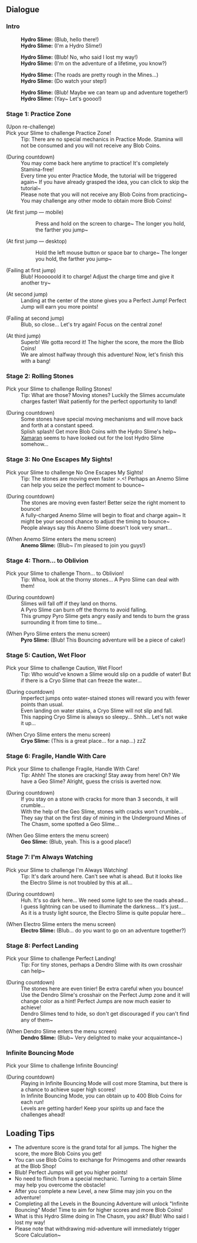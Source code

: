 {{Event Tabs}}

==Dialogue==
===Intro===
{{Dialogue Start}}
:'''Hydro Slime:''' (Blub, hello there!)
:'''Hydro Slime:''' (I'm a Hydro Slime!)

:'''Hydro Slime:''' (Blub! No, who said I lost my way!)
:'''Hydro Slime:''' (I'm on the adventure of a lifetime, you know?)

:'''Hydro Slime:''' (The roads are pretty rough in the Mines...)
:'''Hydro Slime:''' (Do watch your step!)

:'''Hydro Slime:''' (Blub! Maybe we can team up and adventure together!)
:'''Hydro Slime:''' (Yay~ Let's goooo!)
{{Dialogue End}}

===Stage 1: Practice Zone===
{{Dialogue Start}}
;(Upon re-challenge)
;Pick your Slime to challenge Practice Zone!
:Tip: There are no special mechanics in Practice Mode. Stamina will not be consumed and you will not receive any Blob Coins.

;(During countdown)
:You may come back here anytime to practice! It's completely Stamina-free!
:Every time you enter Practice Mode, the tutorial will be triggered again~ If you have already grasped the idea, you can click to skip the tutorial~
:Please note that you will not receive any Blob Coins from practicing~ You may challenge any other mode to obtain more Blob Coins!

;(At first jump &mdash; mobile)
::Press and hold on the screen to charge~ The longer you hold, the farther you jump~

;(At first jump &mdash; desktop)
::Hold the left mouse button or space bar to charge~ The longer you hold, the farther you jump~

;(Failing at first jump)
:Blub! Hoooooold it to charge! Adjust the charge time and give it another try~

;(At second jump)
:Landing at the center of the stone gives you a Perfect Jump! Perfect Jump will earn you more points!

;(Failing at second jump)
:Blub, so close... Let's try again! Focus on the central zone!

;(At third jump)
:Superb! We gotta record it! The higher the score, the more the Blob Coins!
:We are almost halfway through this adventure! Now, let's finish this with a bang!
{{Dialogue End}}

===Stage 2: Rolling Stones===
{{Dialogue Start}}
;Pick your Slime to challenge Rolling Stones!
:Tip: What are those? Moving stones? Luckily the Slimes accumulate charges faster! Wait patiently for the perfect opportunity to land!

;(During countdown)
:Some stones have special moving mechanisms and will move back and forth at a constant speed.
:Splish splash! Get more Blob Coins with the Hydro Slime's help~
:[[Xamaran]] seems to have looked out for the lost Hydro Slime somehow...
{{Dialogue End}}

===Stage 3: No One Escapes My Sights!===
{{Dialogue Start}}
;Pick your Slime to challenge No One Escapes My Sights!
:Tip: The stones are moving even faster >.<! Perhaps an Anemo Slime can help you seize the perfect moment to bounce~

;(During countdown)
:The stones are moving even faster! Better seize the right moment to bounce!
:A fully-charged Anemo Slime will begin to float and charge again~ It might be your second chance to adjust the timing to bounce~
:People always say this Anemo Slime doesn't look very smart...

;(When Anemo Slime enters the menu screen)
:'''Anemo Slime:''' (Blub~ I'm pleased to join you guys!)
{{Dialogue End}}

===Stage 4: Thorn... to Oblivion===
{{Dialogue Start}}
;Pick your Slime to challenge Thorn... to Oblivion!
:Tip: Whoa, look at the thorny stones... A Pyro Slime can deal with them!

;(During countdown)
:Slimes will fall off if they land on thorns.
:A Pyro Slime can burn off the thorns to avoid falling.
:This grumpy Pyro Slime gets angry easily and tends to burn the grass surrounding it from time to time...

;(When Pyro Slime enters the menu screen)
:'''Pyro Slime:''' (Blub! This Bouncing adventure will be a piece of cake!)
{{Dialogue End}}

===Stage 5: Caution, Wet Floor===
{{Dialogue Start}}
;Pick your Slime to challenge Caution, Wet Floor!
:Tip: Who would've known a Slime would slip on a puddle of water! But if there is a Cryo Slime that can freeze the water...

;(During countdown)
:Imperfect jumps onto water-stained stones will reward you with fewer points than usual.
:Even landing on water stains, a Cryo Slime will not slip and fall.
:This napping Cryo Slime is always so sleepy... Shhh... Let's not wake it up...

;(When Cryo Slime enters the menu screen)
:'''Cryo Slime:''' (This is a great place... for a nap...) zzZ
{{Dialogue End}}

===Stage 6: Fragile, Handle With Care===
{{Dialogue Start}}
;Pick your Slime to challenge Fragile, Handle With Care!
:Tip: Ahhh! The stones are cracking! Stay away from here! Oh? We have a Geo Slime? Alright, guess the crisis is averted now.

;(During countdown)
:If you stay on a stone with cracks for more than 3 seconds, it will crumble...
:With the help of the Geo Slime, stones with cracks won't crumble...
:They say that on the first day of mining in the Underground Mines of The Chasm, some spotted a Geo Slime...

;(When Geo Slime enters the menu screen)
:'''Geo Slime:''' (Blub, yeah. This is a good place!)
{{Dialogue End}}

===Stage 7: I'm Always Watching===
{{Dialogue Start}}
;Pick your Slime to challenge I'm Always Watching!
:Tip: It's dark around here. Can't see what is ahead. But it looks like the Electro Slime is not troubled by this at all...

;(During countdown)
:Huh. It's so dark here... We need some light to see the roads ahead...
:I guess lightning can be used to illuminate the darkness... It's just...
:As it is a trusty light source, the Electro Slime is quite popular here...

;(When Electro Slime enters the menu screen)
:'''Electro Slime:''' (Blub... do you want to go on an adventure together?)
{{Dialogue End}}

===Stage 8: Perfect Landing===
{{Dialogue Start}}
;Pick your Slime to challenge Perfect Landing!
:Tip: For tiny stones, perhaps a Dendro Slime with its own crosshair can help~

;(During countdown)
:The stones here are even tinier! Be extra careful when you bounce!
:Use the Dendro Slime's crosshair on the Perfect Jump zone and it will change color as a hint! Perfect Jumps are now much easier to achieve!
:Dendro Slimes tend to hide, so don't get discouraged if you can't find any of them~

;(When Dendro Slime enters the menu screen)
:'''Dendro Slime:''' (Blub~ Very delighted to make your acquaintance~)
{{Dialogue End}}

===Infinite Bouncing Mode===
{{Dialogue Start}}
;Pick your Slime to challenge Infinite Bouncing!

;(During countdown)
:Playing in Infinite Bouncing Mode will cost more Stamina, but there is a chance to achieve super high scores!
:In Infinite Bouncing Mode, you can obtain up to 400 Blob Coins for each run!
:Levels are getting harder! Keep your spirits up and face the challenges ahead!
{{Dialogue End}}

==Loading Tips==
* The adventure score is the grand total for all jumps. The higher the score, the more Blob Coins you get!
* You can use Blob Coins to exchange for Primogems and other rewards at the Blob Shop!
* Blub! Perfect Jumps will get you higher points!
* No need to flinch from a special mechanic. Turning to a certain Slime may help you overcome the obstacle!
* After you complete a new Level, a new Slime may join you on the adventure!
* Completing all the Levels in the Bouncing Adventure will unlock "Infinite Bouncing" Mode! Time to aim for higher scores and more Blob Coins!
* What is this Hydro Slime doing in The Chasm, you ask? Blub! Who said I lost my way!
* Please note that withdrawing mid-adventure will immediately trigger Score Calculation~